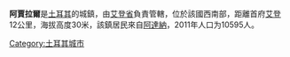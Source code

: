 '''阿賈拉爾'''是[[土耳其|土耳其]]的城鎮，由[[艾登省|艾登省]]負責管轄，位於該國西南部，距離首府[[艾登_(土耳其)|艾登]]12公里，海拔高度30米，該鎮居民來自[[阿達納|阿達納]]，2011年人口为10595人。

{{Turkey-geo-stub}}
[[Category:土耳其城市|Category:土耳其城市]]